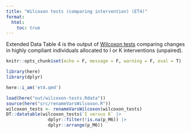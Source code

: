 ```yaml
---
title: "Wilcoxon tests (comparing intervention) (ET4)"
format:
  html:
    toc: true
---
```


Extended Data Table 4 is the output of [Wilcoxon tests](helper-wilcoxon-tests.qmd) comparing changes in highly compliant individuals allocated to I or K interventions (unpaired).

```r
knitr::opts_chunk$set(echo = F, message = F, warning = F, eval = T)
```

```r
library(here)
library(dplyr)

here::i_am('et4.qmd')

load(here("out/wilcoxon-tests.Rdata"))
source(here("src/renameVarsWilcoxon.R"))
wilcoxon_tests <- renameVarsWilcoxon(wilcoxon_tests)
DT::datatable(wilcoxon_tests$`I versus K` |> 
                dplyr::filter(!is.na(p_M6)) |> 
                dplyr::arrange(p_M6))
```